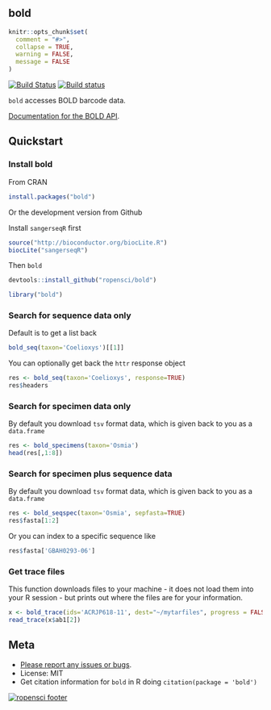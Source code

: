 bold
------

```r
knitr::opts_chunk$set(
  comment = "#>",
  collapse = TRUE,
  warning = FALSE,
  message = FALSE
)
```

[![Build Status](https://api.travis-ci.org/ropensci/bold.png)](https://travis-ci.org/ropensci/bold)
[![Build status](https://ci.appveyor.com/api/projects/status/hifii9wvk2h7wc7f/branch/master)](https://ci.appveyor.com/project/sckott/bold/branch/master)

`bold` accesses BOLD barcode data.

[Documentation for the BOLD API](http://www.boldsystems.org/index.php/resources/api).

## Quickstart

### Install bold

From CRAN

```r
install.packages("bold")
```

Or the development version from Github

Install `sangerseqR` first

```r
source("http://bioconductor.org/biocLite.R")
biocLite("sangerseqR")
```

Then `bold`

```r
devtools::install_github("ropensci/bold")
```

```r
library("bold")
```


### Search for sequence data only

Default is to get a list back

```r
bold_seq(taxon='Coelioxys')[[1]]
```

You can optionally get back the `httr` response object

```r
res <- bold_seq(taxon='Coelioxys', response=TRUE)
res$headers
```

### Search for specimen data only

By default you download `tsv` format data, which is given back to you as a `data.frame`

```r
res <- bold_specimens(taxon='Osmia')
head(res[,1:8])
```

### Search for specimen plus sequence data

By default you download `tsv` format data, which is given back to you as a `data.frame`

```r
res <- bold_seqspec(taxon='Osmia', sepfasta=TRUE)
res$fasta[1:2]
```

Or you can index to a specific sequence like

```r
res$fasta['GBAH0293-06']
```

### Get trace files

This function downloads files to your machine - it does not load them into your R session - but prints out where the files are for your information.

```r
x <- bold_trace(ids='ACRJP618-11', dest="~/mytarfiles", progress = FALSE)
read_trace(x$ab1[2])
```

## Meta

* [Please report any issues or bugs](https://github.com/ropensci/bold/issues).
* License: MIT
* Get citation information for `bold` in R doing `citation(package = 'bold')`

[![ropensci footer](http://ropensci.org/public_images/github_footer.png)](http://ropensci.org)
